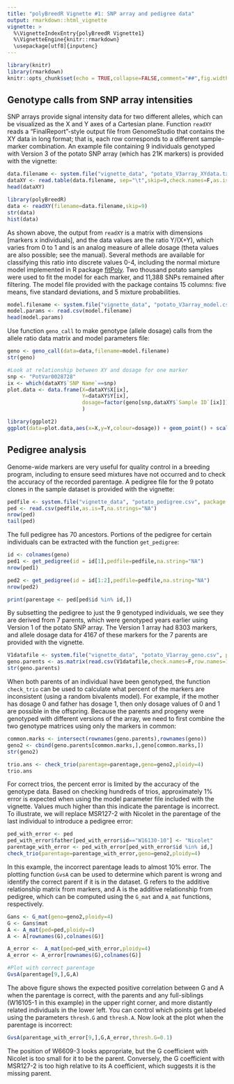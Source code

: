 ```yaml
---
title: "polyBreedR Vignette #1: SNP array and pedigree data"
output: rmarkdown::html_vignette
vignette: >
  %\VignetteIndexEntry{polyBreedR Vignette1}
  %\VignetteEngine{knitr::rmarkdown}
  \usepackage[utf8]{inputenc}
---
```


```r
library(knitr)
library(rmarkdown)
knitr::opts_chunk$set(echo = TRUE,collapse=FALSE,comment="##",fig.width=5,fig.height=5)
```

## Genotype calls from SNP array intensities
SNP arrays provide signal intensity data for two different alleles, which can be visualized as the X and Y axes of a Cartesian plane. Function `readXY` reads a "FinalReport"-style output file from GenomeStudio that contains the XY data in long format; that is, each row corresponds to a different sample-marker combination. An example file containing 9 individuals genotyped with Version 3 of the potato SNP array (which has 21K markers) is provided with the vignette:
```r
data.filename <- system.file("vignette_data", "potato_V3array_XYdata.txt", package = "polyBreedR")
dataXY <- read.table(data.filename, sep="\t",skip=9,check.names=F,as.is=T,header=T)
head(dataXY)

library(polyBreedR)
data <- readXY(filename=data.filename,skip=9)
str(data)
hist(data)
```

As shown above, the output from `readXY` is a matrix with dimensions [markers x individuals], and the data values are the ratio Y/(X+Y), which varies from 0 to 1 and is an analog measure of allele dosage (theta values are also possible; see the manual). Several methods are available for classifying this ratio into discrete values 0-4, including the normal mixture model implemented in R package [fitPoly](https://cran.r-project.org/web/packages/fitPoly/index.html). Two thousand potato samples were used to fit the model for each marker, and 11,388 SNPs remained after filtering. The model file provided with the package contains 15 columns: five means, five standard deviations, and 5 mixture probabilities.
```r
model.filename <- system.file("vignette_data", "potato_V3array_model.csv", package = "polyBreedR")
model.params <- read.csv(model.filename)
head(model.params)
```

Use function `geno_call` to make genotype (allele dosage) calls from the allele ratio data matrix and model parameters file:
```r
geno <- geno_call(data=data,filename=model.filename)
str(geno)

#Look at relationship between XY and dosage for one marker 
snp <- "PotVar0028728"
ix <- which(dataXY$`SNP Name`==snp)
plot.data <- data.frame(X=dataXY$X[ix],
                        Y=dataXY$Y[ix],
                        dosage=factor(geno[snp,dataXY$`Sample ID`[ix]])
                        )

library(ggplot2)
ggplot(data=plot.data,aes(x=X,y=Y,colour=dosage)) + geom_point() + scale_colour_brewer(palette="Set1") + coord_fixed(ratio=1) + xlim(c(0,1)) + ylim(c(0,1)) + ggtitle(snp)
```

## Pedigree analysis
Genome-wide markers are very useful for quality control in a breeding program, including to ensure seed mixtures have not occurred and to check the accuracy of the recorded parentage. A pedigree file for the 9 potato clones in the sample dataset is provided with the vignette:
```r
pedfile <- system.file("vignette_data", "potato_pedigree.csv", package = "polyBreedR")
ped <- read.csv(pedfile,as.is=T,na.strings="NA")
nrow(ped)
tail(ped)
```

The full pedigree has 70 ancestors. Portions of the pedigree for certain individuals can be extracted with the function `get_pedigree`:
```r
id <- colnames(geno)
ped1 <- get_pedigree(id = id[1],pedfile=pedfile,na.string="NA")
nrow(ped1)

ped2 <- get_pedigree(id = id[1:2],pedfile=pedfile,na.string="NA")
nrow(ped2)

print(parentage <- ped[ped$id %in% id,])
```

By subsetting the pedigree to just the 9 genotyped individuals, we see they are derived from 7 parents, which were genotyped years earlier using Version 1 of the potato SNP array. The Version 1 array had 8303 markers, and allele dosage data for 4167 of these markers for the 7 parents are provided with the vignette. 
```r
V1datafile <- system.file("vignette_data", "potato_V1array_geno.csv", package = "polyBreedR")
geno.parents <- as.matrix(read.csv(V1datafile,check.names=F,row.names=1))
str(geno.parents)
```

When both parents of an individual have been genotyped, the function `check_trio` can be used to calculate what percent of the markers are inconsistent (using a random bivalents model). For example, if the mother has dosage 0 and father has dosage 1, then only dosage values of 0 and 1 are possible in the offspring. Because the parents and progeny were genotyped with different versions of the array, we need to first combine the two genotype matrices using only the markers in common:
```r
common.marks <- intersect(rownames(geno.parents),rownames(geno))
geno2 <- cbind(geno.parents[common.marks,],geno[common.marks,])
str(geno2)

trio.ans <- check_trio(parentage=parentage,geno=geno2,ploidy=4)
trio.ans
```

For correct trios, the percent error is limited by the accuracy of the genotype data. Based on checking hundreds of trios, approximately 1% error is expected when using the model parameter file included with the vignette. Values much higher than this indicate the parentage is incorrect. To illustrate, we will replace MSR127-2 with Nicolet in the parentage of the last individual to introduce a pedigree error:
```r
ped_with_error <- ped
ped_with_error$father[ped_with_error$id=="W16130-10"] <- "Nicolet"
parentage_with_error <- ped_with_error[ped_with_error$id %in% id,]
check_trio(parentage=parentage_with_error,geno=geno2,ploidy=4)
```

In this example, the incorrect parentage leads to almost 10% error. The plotting function `GvsA` can be used to determine which parent is wrong and identify the correct parent if it is in the dataset. G refers to the additive relationship matrix from markers, and A is the additive relationship from pedigree, which can be computed using the `G_mat` and `A_mat` functions, respectively. 
```r
Gans <- G_mat(geno=geno2,ploidy=4)
G <- Gans$mat
A <- A_mat(ped=ped,ploidy=4)
A <- A[rownames(G),colnames(G)]

A_error <-  A_mat(ped=ped_with_error,ploidy=4)
A_error <- A_error[rownames(G),colnames(G)]

#Plot with correct parentage
GvsA(parentage[9,],G,A)
```

The above figure shows the expected positive correlation between G and A when the parentage is correct, with the parents and any full-siblings (W16105-1 in this example) in the upper right corner, and more distantly related individuals in the lower left. You can control which points get labeled using the parameters `thresh.G` and `thresh.A`. Now look at the plot when the parentage is incorrect:

```r
GvsA(parentage_with_error[9,],G,A_error,thresh.G=0.1)
```

The position of W6609-3 looks appropriate, but the G coefficient with Nicolet is too small for it to be the parent. Conversely, the G coefficient with MSR127-2 is too high relative to its A coefficient, which suggests it is the missing parent.

